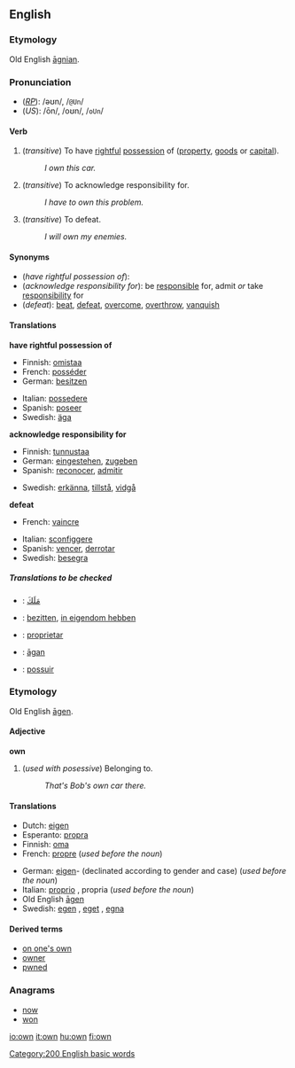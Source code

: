 ==English==

{{rank|most|where|those|104|own|old|came|men}}

===Etymology===
Old English [[agnian|āgnian]].

===Pronunciation===
*(''[[RP]]''): /əʊn/, /<tt>@Un</tt>/
*(''US''): /ōn/, /oʊn/, /<tt>oUn</tt>/

====Verb====
{{en-infl-reg-consonant|own||}}

#(''transitive'') To have [[rightful]] [[possession]] of ([[property]], [[goods]] or [[capital]]).
#: ''I own this car.''
#(''transitive'') To acknowledge responsibility for.
#: ''I have to own this problem.''
#(''transitive'') To defeat.
#: ''I will own my enemies.''

====Synonyms====

*(''have rightful possession of''): 
*(''acknowledge responsibility for''): be [[responsible]] for, admit ''or'' take [[responsibility]] for
*(''defeat''): [[beat]], [[defeat]], [[overcome]], [[overthrow]], [[vanquish]]

====Translations====
'''have rightful possession of'''
{{top}}
*Finnish: [[omistaa]]
*French: [[posséder]]
*German: [[besitzen]]
{{mid}}
*Italian: [[possedere]]
*Spanish: [[poseer]]
*Swedish: [[äga]]
{{bottom}}

'''acknowledge responsibility for'''
{{top}}
*Finnish: [[tunnustaa]]
*German: [[eingestehen]], [[zugeben]]
*Spanish: [[reconocer]], [[admitir]]
{{mid}}
*Swedish: [[erkänna]], [[tillstå]], [[vidgå]]
{{bottom}}

'''defeat'''
{{top}}
*French: [[vaincre]]
{{mid}}
*Italian: [[sconfiggere]]
*Spanish: [[vencer]], [[derrotar]]
*Swedish: [[besegra]]
{{bottom}}

=====Translations to be checked=====
<!--Remove this section once all of the translations below have been moved into
the tables above.-->
{{checktrans}}

*{{ttbc|Arabic}}: [[مَلَكَ]]
*{{ttbc|Dutch}}: [[bezitten]], [[in eigendom hebben]]
*{{ttbc|Ido}}: [[proprietar]]
*{{ttbc|Old English}}: [[agan|āgan]]
*{{ttbc|Portuguese}}: [[possuir]]

===Etymology===
Old English [[agen|āgen]].

====Adjective====
'''own''' {{notcomp}}

# (''used with posessive'') Belonging to.
#: ''That's Bob's own car there.''

====Translations====
{{top}}
*Dutch: [[eigen]]
*Esperanto: [[propra]]
*Finnish: [[oma]]
*French: [[propre]] {{mf}} (''used before the noun'')
{{mid}}
*German: [[eigen]]- (declinated according to gender and case) (''used before the noun'')
*Italian: [[proprio]] {{m}}, propria {{f}} (''used before the noun'')
*Old English [[agen|āgen]]
*Swedish: [[egen]] {{c}}, [[eget]] {{n}}, [[egna]] {{p}}
{{bottom}}

====Derived terms====
*[[on one's own]]
*[[owner]]
*[[pwned]]<!--sic-->

===Anagrams===
*[[now]]
*[[won]]

[[Category:200 English basic words]]

[[io:own]]
[[it:own]]
[[hu:own]]
[[fi:own]]